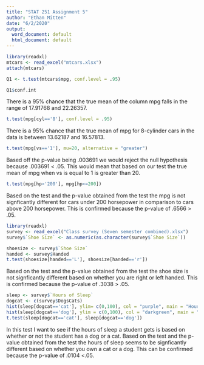 ```yaml
---
title: "STAT 251 Assignment 5"
author: "Ethan Mitten"
date: "6/2/2020"
output:
  word_document: default
  html_document: default
---
```


```r
library(readxl)
mtcars <- read_excel("mtcars.xlsx")
attach(mtcars)
```

```r
Q1 <- t.test(mtcars$mpg, conf.level = .95)
```

```r
Q1$conf.int
```
There is a 95% chance that the true mean of the column mpg falls in the range of 17.91768 and 22.26357.

```r
t.test(mpg[cyl=='8'], conf.level = .95)
```
There is a 95% chance that the true mean of mpg for 8-cylinder cars in the data is between 13.62187 and 16.57813.

```r
t.test(mpg[vs=='1'], mu=20, alternative = "greater")
```
Based off the p-value being .003691 we would reject the null hypothesis because .003691 < .05. This would mean that based on our test the true mean of mpg when vs is equal to 1 is greater than 20.

```r
t.test(mpg[hp>'200'], mpg[hp<=200])
```
Based on the test and the p-value obtained from the test the mpg is not signficantly different for cars under 200 horsepower in comparison to cars above 200 horsepower. This is confirmed because the p-value of .6566 > .05.

```r
library(readxl)
survey <- read_excel("Class survey (Seven semester combined).xlsx")  
survey$`Shoe Size` <- as.numeric(as.character(survey$`Shoe Size`))
```

```r
shoesize <- survey$`Shoe Size`
handed <- survey$Handed
t.test(shoesize[handed=='L'], shoesize[handed=='r'])
```
Based on the test and the p-value obtained from the test the shoe size is not signficantly different based on whether you are right or left handed. This is confirmed because the p-value of .3038 > .05.

```r
sleep <- survey$`Hours of Sleep`
dogcat <- c(survey$DogsCats)
hist(sleep[dogcat=='cat'], ylim= c(0,100), col = "purple", main = "Hours of Sleep for Students Who Own a Cat", xlab = "Hours of Sleep", ylab = "Number of Students")
hist(sleep[dogcat=='dog'], ylim = c(0,100), col = "darkgreen", main = "Hours of Sleep for Students Who Own a Dog", xlab = "Hours of Sleep", ylab = "Number of Students")
t.test(sleep[dogcat=='cat'], sleep[dogcat=='dog'])
```
In this test I want to see if the hours of sleep a student gets is based on whether or not the student has a dog or a cat. Based on the test and the p-value obtained from the test the hours of sleep seems to be signficantly different based on whether you own a cat or a dog. This can be confirmed because the p-value of .0104 <.05.









































